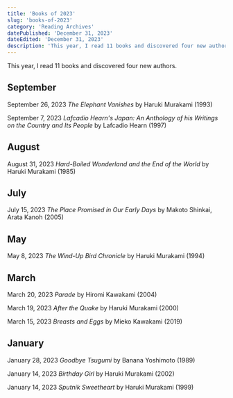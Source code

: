 ```yaml
---
title: 'Books of 2023'
slug: 'books-of-2023'
category: 'Reading Archives'
datePublished: 'December 31, 2023'
dateEdited: 'December 31, 2023'
description: 'This year, I read 11 books and discovered four new authors.'
---
```


This year, I read 11 books and discovered four new authors.

## September

September 26, 2023 _The Elephant Vanishes_ by Haruki Murakami (1993)

September 7, 2023 _Lafcadio Hearn's Japan: An Anthology of his Writings on the
Country and Its People_ by Lafcadio Hearn (1997)

## August

August 31, 2023 _Hard-Boiled Wonderland and the End of the World_ by Haruki
Murakami (1985)

## July

July 15, 2023 _The Place Promised in Our Early Days_ by Makoto Shinkai, Arata
Kanoh (2005)

## May

May 8, 2023 _The Wind-Up Bird Chronicle_ by Haruki Murakami (1994)

## March

March 20, 2023 _Parade_ by Hiromi Kawakami (2004)

March 19, 2023 _After the Quake_ by Haruki Murakami (2000)

March 15, 2023 _Breasts and Eggs_ by Mieko Kawakami (2019)

## January

January 28, 2023 _Goodbye Tsugumi_ by Banana Yoshimoto (1989)

January 14, 2023 _Birthday Girl_ by Haruki Murakami (2002)

January 14, 2023 _Sputnik Sweetheart_ by Haruki Murakami (1999)
